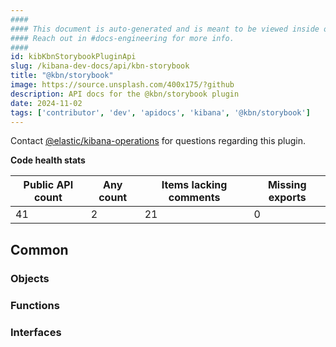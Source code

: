 ```yaml
---
####
#### This document is auto-generated and is meant to be viewed inside our experimental, new docs system.
#### Reach out in #docs-engineering for more info.
####
id: kibKbnStorybookPluginApi
slug: /kibana-dev-docs/api/kbn-storybook
title: "@kbn/storybook"
image: https://source.unsplash.com/400x175/?github
description: API docs for the @kbn/storybook plugin
date: 2024-11-02
tags: ['contributor', 'dev', 'apidocs', 'kibana', '@kbn/storybook']
---
```




Contact [@elastic/kibana-operations](https://github.com/orgs/elastic/teams/kibana-operations) for questions regarding this plugin.

**Code health stats**

| Public API count  | Any count | Items lacking comments | Missing exports |
|-------------------|-----------|------------------------|-----------------|
| 41 | 2 | 21 | 0 |

## Common

### Objects
<DocDefinitionList data={kbnStorybookObj.common.objects}/>

### Functions
<DocDefinitionList data={kbnStorybookObj.common.functions}/>

### Interfaces
<DocDefinitionList data={kbnStorybookObj.common.interfaces}/>

